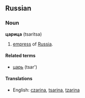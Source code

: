 ==Russian==
===Noun===
'''царица''' (tsaritsa)

# [[empress]] of [[Russia]].

====Related terms====
*[[царь]] (tsar')

====Translations====
*English: [[czarina]], [[tsarina]], [[tzarina]]